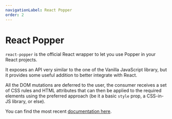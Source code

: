 ```yaml
---
navigationLabel: React Popper
order: 2
---
```


# React Popper

`react-popper` is the official React wrapper to let you use Popper in your React
projects.

It exposes an API very similar to the one of the Vanilla JavaScript library, but
it provides some useful addition to better integrate with React.

<x-ad />

All the DOM mutations are deferred to the user, the consumer receives a set of
CSS rules and HTML attributes that can then be applied to the required elements
using the preferred approach (be it a basic `style` prop, a CSS-in-JS library,
or else).

You can find the most recent [documentation here](./v2).
